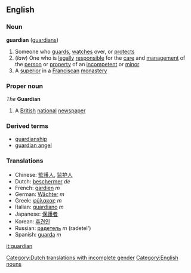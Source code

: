 ==English==
===Noun===
'''guardian''' ([[guardians]])
#Someone who [[guard]]s, [[watch]]es over, or [[protect]]s
#(''law'') One who is [[legally]] [[responsible]] for the [[care]] and [[management]] of the [[person]] or [[property]] of an [[incompetent]] or [[minor]]
#A [[superior]] in a [[Franciscan]] [[monastery]]
===Proper noun===
''The'' '''Guardian'''
#A [[British]] [[national]] [[newspaper]]

===Derived terms===
*[[guardianship]]
*[[guardian angel]]

===Translations===
*Chinese: [[監護人]], [[监护人]]
*Dutch: [[beschermer]] ''de'' [[Category:Dutch translations with incomplete gender]]
*French: [[gardien]] ''m''
*German: [[Wächter]] ''m''
*Greek: [[φύλακας]] ''m''
*Italian: [[guardiano]] ''m''
*Japanese: [[保護者]]
*Korean: [[후견인]]
*Russian: [[радетель]] ''m'' (radetel')
*Spanish: [[guarda]] ''m''
[[Category:English nouns]]
[[it:guardian]]